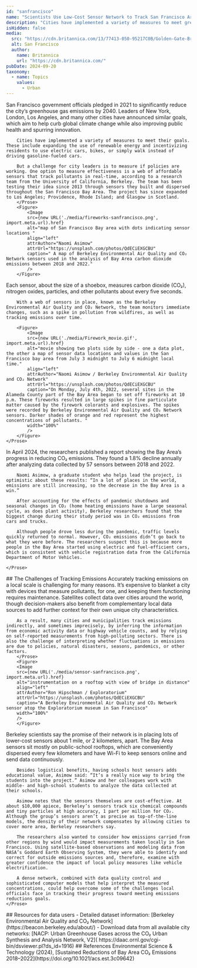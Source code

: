 ```yaml
---
id: "sanfrancisco"
name: "Scientists Use Low-Cost Sensor Network to Track San Francisco Area Emissions"
description: "Cities have implemented a variety of measures to meet greenhouse-gas-emissions goals, including expanding renewable energy use and incentivizing residents to drive electric cars. But a challenge for city leaders is measuring if policies are working. One solution is a network of low-cost sensors, scientists say."
isHidden: false
media:
  src: "https://cdn.britannica.com/13/77413-050-95217C0B/Golden-Gate-Bridge-San-Francisco.jpg"
  alt: San Francisco
  author:
    name: Britannica
    url: "https://cdn.britannica.com/"
pubDate: 2024-09-20
taxonomy:
  - name: Topics
    values:
      - Urban
---
```


<Block>
    <Prose>
        San Francisco government officials pledged in 2021 to significantly reduce the city’s greenhouse gas emissions by 2040. Leaders of New York, London, Los Angeles, and many other cities have announced similar goals, which aim to help curb global climate change while also improving public health and spurring innovation.
        
        Cities have implemented a variety of measures to meet their goals. These include expanding the use of renewable energy and incentivizing residents to use electric cars, bikes, or simply walk instead of driving gasoline-fueled cars.

        But a challenge for city leaders is to measure if policies are working. One option to measure effectiveness is a web of affordable sensors that track pollutants in real-time, according to a research team from the University of California, Berkeley. The team has been testing their idea since 2013 through sensors they built and dispersed throughout the San Francisco Bay Area. The project has since expanded to Los Angeles; Providence, Rhode Island; and Glasgow in Scotland.
        </Prose>
        <Figure>
            <Image 
            src={new URL('./media/fireworks-sanfrancisco.png', import.meta.url).href}
            alt="map of San Francisco Bay area with dots indicating sensor locations " 
            align="left"
            attrAuthor="Naomi Asimow"
            attrUrl="https://unsplash.com/photos/QdECiEXGCBU"
            caption=" A map of Berkeley Environmental Air Quality and CO₂ Network sensors used in the analysis of Bay Area carbon dioxide emissions between 2018 and 2022." 
            />
        </Figure>
    
</Block>
<Block>
    <Prose>
        Each sensor, about the size of a shoebox, measures carbon dioxide (CO₂), nitrogen oxides, particles, and other pollutants about every five seconds.

        With a web of sensors in place, known as the Berkeley Environmental Air Quality and CO₂ Network, the team monitors immediate changes, such as a spike in pollution from wildfires, as well as tracking emissions over time.
        
        <Figure>
            <Image 
            src={new URL('./media/Firework_movie.gif', import.meta.url).href}
            alt="movie showing two plots side by side - one a data plot, the other a map of sensor data locations and values in the San Francisco bay area from July 3 midnight to July 6 midnight local time." 
            align="left"
            attrAuthor="Naomi Asimow / Berkeley Environmental Air Quality and CO₂ Network"
            attrUrl="https://unsplash.com/photos/QdECiEXGCBU"
            caption="On Monday, July 4th, 2022, several sites in the Alameda County part of the Bay Area began to set off fireworks at 10 p.m. These fireworks resulted in large spikes in fine particulate matter caused by the firework colorants and explosives. The spikes were recorded by Berkeley Environmental Air Quality and CO₂ Network sensors. Darker shades of orange and red represent the highest concentrations of pollutants. " 
            width="100%"
            />
        </Figure>
    </Prose>
</Block>
<Block>
    <Prose>
        In April 2024, the researchers published a report showing the Bay Area’s progress in reducing CO₂ emissions. They found a 1.8% decline annually after analyzing data collected by 57 sensors between 2018 and 2022.

        Naomi Asimow, a graduate student who helps lead the project, is optimistic about these results: “In a lot of places in the world, emissions are still increasing, so the decrease in the Bay Area is a win.”

        After accounting for the effects of pandemic shutdowns and seasonal changes in CO₂ (home heating emissions have a large seasonal cycle, as does plant activity), Berkeley researchers found that the biggest change during their study period was in CO₂ emissions from cars and trucks.

        Although people drove less during the pandemic, traffic levels quickly returned to normal. However, CO₂ emissions didn’t go back to what they were before. The researchers suspect this is because more people in the Bay Area started using electric and fuel-efficient cars, which is consistent with vehicle registration data from the California Department of Motor Vehicles.
    
    </Prose>
</Block>
<Block>
    <Prose>
        ## The Challenges of Tracking Emissions 
        Accurately tracking emissions on a local scale is challenging for many reasons. It’s expensive to blanket a city with devices that measure pollutants, for one, and keeping them functioning requires maintenance.  Satellites collect data over cities around the world, though decision-makers also benefit from complementary local data sources to add further context for their own unique city characteristics.
        
        As a result, many cities and municipalities track emissions indirectly, and sometimes imprecisely, by inferring the information from economic activity data or highway vehicle counts, and by relying on self-reported measurements from high-polluting sectors. There is also the challenge of interpreting whether fluctuations in emissions are due to policies, natural disasters, seasons, pandemics, or other factors.
        </Prose>
        <Figure>
        <Image 
        src={new URL('./media/sensor-sanfrancisco.png', import.meta.url).href}
        alt="instrumentation on a rooftop with view of bridge in distance" 
        align="left"
        attrAuthor="Ron Hipschman / Exploratorium"
        attrUrl="https://unsplash.com/photos/QdECiEXGCBU"
        caption="A Berkeley Environmental Air Quality and CO₂ Network sensor atop the Exploratorium museum in San Francisco" 
        width="100%"
        />
        </Figure>
</Block>

<Block>
    <Prose>
        Berkeley scientists say the promise of their network is in placing lots of lower-cost sensors about 1 mile, or 2 kilometers, apart. The Bay Area sensors sit mostly on public-school rooftops, which are conveniently dispersed every few kilometers and have Wi-Fi to keep sensors online and send data continuously.
        
        Besides logistical benefits, having schools host sensors adds educational value, Asimow said: “It’s a really nice way to bring the students into the project.” Asimow and her colleagues work with middle- and high-school students to analyze the data collected at their schools.

        Asimow notes that the sensors themselves are cost-effective. At about $10,000 apiece, Berkeley’s sensors track six chemical compounds and tiny particles at high accuracy, 1 part per million for CO₂. Although the group’s sensors aren’t as precise as top-of-the-line models, the density of their network compensates by allowing cities to cover more area, Berkeley researchers say.   

        The researchers also wanted to consider how emissions carried from other regions by wind would impact measurements taken locally in San Francisco. Using satellite-based observations and modeling data from NASA’s Goddard Earth Observing System, they were able to identify and correct for outside emissions sources and, therefore, examine with greater confidence the impact of local policy measures like vehicle electrification.

        A dense network, combined with data quality control and sophisticated computer models that help interpret the measured concentrations, could help overcome some of the challenges local officials face in tracking their progress toward meeting emissions reductions goals.
    </Prose>
</Block>
<Block>
    <Prose>
    ## Resources for data users
    - Detailed dataset information: [Berkeley Environmental Air Quality and CO₂ Network](https://beacon.berkeley.edu/about/)
    - Download data from all available city networks: [NACP: Urban Greenhouse Gases across the CO₂ Urban Synthesis and Analysis Network, V2]( https://daac.ornl.gov/cgi-bin/dsviewer.pl?ds_id=1916)
    </Prose>
</Block>

<Block>
    <Prose>
    ## References
    Environmental Science & Technology (2024), [Sustained Reductions of Bay Area CO₂ Emissions 2018–2022](https://doi.org/10.1021/acs.est.3c09642)
    </Prose>
</Block>